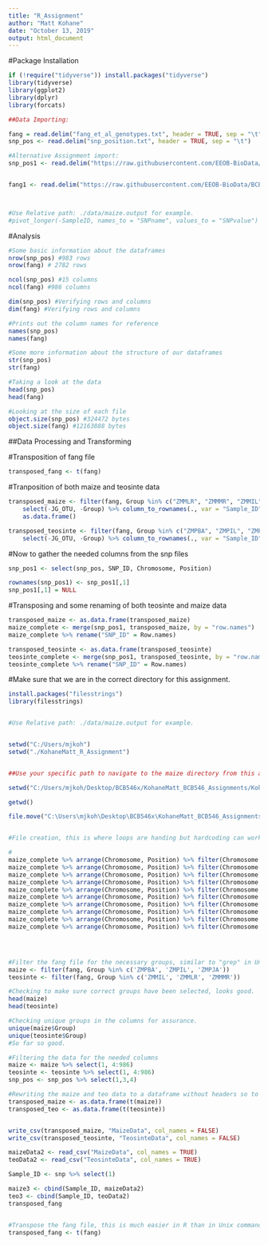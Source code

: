 ```yaml
---
title: "R_Assignment"
author: "Matt Kohane"
date: "October 13, 2019"
output: html_document
---
```


#Package Installation
```r
if (!require("tidyverse")) install.packages("tidyverse")
library(tidyverse)
library(ggplot2)
library(dplyr)
library(forcats)
```



```r



##Data Importing:

fang = read.delim("fang_et_al_genotypes.txt", header = TRUE, sep = "\t")
snp_pos <- read.delim("snp_position.txt", header = TRUE, sep = "\t")

#Alternative Assignment import:
snp_pos1 <- read.delim("https://raw.githubusercontent.com/EEOB-BioData/BCB546X-Fall2019/master/assignments/UNIX_Assignment/snp_position.txt", header = TRUE, sep ="\t")


fang1 <- read.delim("https://raw.githubusercontent.com/EEOB-BioData/BCB546X-Fall2019/master/assignments/UNIX_Assignment/fang_et_al_genotypes.txt", header = TRUE,sep = "\t")



#Use Relative path: ./data/maize.output for example.
#pivot_longer(-SampleID, names_to = "SNPname", values_to = "SNPvalue")

```

#Analysis
```r
#Some basic information about the dataframes
nrow(snp_pos) #983 rows
nrow(fang) # 2782 rows 

ncol(snp_pos) #15 columns
ncol(fang) #986 columns

dim(snp_pos) #Verifying rows and columns
dim(fang) #Verifying rows and columns

#Prints out the column names for reference
names(snp_pos)
names(fang)

#Some more information about the structure of our dataframes
str(snp_pos) 
str(fang)

#Taking a look at the data
head(snp_pos)
head(fang)

#Looking at the size of each file 
object.size(snp_pos) #324472 bytes
object.size(fang) #12163888 bytes
```
##Data Processing and Transforming


#Transposition of fang file
```r
transposed_fang <- t(fang)
```

#Tranposition of both maize and teosinte data
```r
transposed_maize <- filter(fang, Group %in% c("ZMMLR", "ZMMMR", "ZMMIL")) %>%
    select(-JG_OTU, -Group) %>% column_to_rownames(., var = "Sample_ID") %>% t() %>%
    as.data.frame()

transposed_teosinte <- filter(fang, Group %in% c("ZMPBA", "ZMPIL", "ZMPJA")) %>%
    select(-JG_OTU, -Group) %>% column_to_rownames(., var = "Sample_ID") %>% t() %>% as.data.frame()

```

#Now to gather the needed columns from the snp files
```r
snp_pos1 <- select(snp_pos, SNP_ID, Chromosome, Position)
```

```r
rownames(snp_pos1) <- snp_pos1[,1]
snp_pos1[,1] = NULL
```

#Transposing and some renaming of both teosinte and maize data
```r
transposed_maize <- as.data.frame(transposed_maize)
maize_complete <- merge(snp_pos1, transposed_maize, by = "row.names")
maize_complete %>% rename("SNP_ID" = Row.names)

transposed_teosinte <- as.data.frame(transposed_teosinte)
teosinte_complete <- merge(snp_pos1, transposed_teosinte, by = "row.names")
teosinte_complete %>% rename("SNP_ID" = Row.names)
```
#Make sure that we are in the correct directory for this assignment.
```r
install.packages("filesstrings")
library(filesstrings)


#Use Relative path: ./data/maize.output for example.


setwd("C:/Users/mjkoh")
setwd("./KohaneMatt_R_Assignment")


##Use your specific path to navigate to the maize directory from this assignment.

setwd("C:/Users/mjkoh/Desktop/BCB546x/KohaneMatt_BCB546_Assignments/KohaneMatt_R_Assignment/maize")

getwd()

file.move("C:\Users\mjkoh\Desktop\BCB546x\KohaneMatt_BCB546_Assignments\KohaneMatt_R_Assignment/file:///C:/Users/mjkoh/Desktop/BCB546x/KohaneMatt_BCB546_Assignments/KohaneMatt_R_Assignment/maize_chr1_for.txt", "C:\Users\mjkoh\Desktop\BCB546x\KohaneMatt_BCB546_Assignments\KohaneMatt_R_Assignment\maize")


#File creation, this is where loops are handing but hardcoding can work too.

#
maize_complete %>% arrange(Chromosome, Position) %>% filter(Chromosome == 1) %>% write.table("maize_chr1_inc.txt", sep="\t",col.names = FALSE, row.names = FALSE, quote = FALSE)
maize_complete %>% arrange(Chromosome, Position) %>% filter(Chromosome == 2) %>% write.table("maize_chr2_inc.txt", sep="\t",col.names = FALSE, row.names = FALSE, quote = FALSE)
maize_complete %>% arrange(Chromosome, Position) %>% filter(Chromosome == 3) %>% write.table("maize_chr3_inc.txt", sep="\t",col.names = FALSE, row.names = FALSE, quote = FALSE)
maize_complete %>% arrange(Chromosome, Position) %>% filter(Chromosome == 4) %>% write.table("maize_chr4_inc.txt", sep="\t",col.names = FALSE, row.names = FALSE, quote = FALSE)
maize_complete %>% arrange(Chromosome, Position) %>% filter(Chromosome == 5) %>% write.table("maize_chr5_inc.txt", sep="\t",col.names = FALSE, row.names = FALSE, quote = FALSE)
maize_complete %>% arrange(Chromosome, Position) %>% filter(Chromosome == 6) %>% write.table("maize_chr6_inc.txt", sep="\t",col.names = FALSE, row.names = FALSE, quote = FALSE)
maize_complete %>% arrange(Chromosome, Position) %>% filter(Chromosome == 7) %>% write.table("maize_chr7_inc.txt", sep="\t",col.names = FALSE, row.names = FALSE, quote = FALSE)
maize_complete %>% arrange(Chromosome, Position) %>% filter(Chromosome == 8) %>% write.table("maize_chr8_inc.txt", sep="\t",col.names = FALSE, row.names = FALSE, quote = FALSE)
maize_complete %>% arrange(Chromosome, Position) %>% filter(Chromosome == 9) %>% write.table("maize_chr9_inc.txt", sep="\t",col.names = FALSE, row.names = FALSE, quote = FALSE)
maize_complete %>% arrange(Chromosome, Position) %>% filter(Chromosome == 10) %>% write.table("maize_chr10_inc.txt", sep="\t",col.names = FALSE, row.names = FALSE, quote = FALSE)





```







```r
#Filter the fang file for the necessary groups, similar to "grep" in Unix.
maize <- filter(fang, Group %in% c('ZMPBA', 'ZMPIL', 'ZMPJA'))
teosinte <- filter(fang, Group %in% c('ZMMIL', 'ZMMLR', 'ZMMMR'))

#Checking to make sure correct groups have been selected, looks good.
head(maize)
head(teosinte)

#Checking unique groups in the columns for assurance.
unique(maize$Group)
unique(teosinte$Group)
#So far so good.

#Filtering the data for the needed columns
maize <- maize %>% select(1, 4:986)
teosinte <- teosinte %>% select(1, 4:986)
snp_pos <- snp_pos %>% select(1,3,4)

#Rewriting the maize and teo data to a dataframe without headers so to be efficient for downstream
transposed_maize <- as.data.frame(t(maize))
transposed_teo <- as.data.frame(t(teosinte))


write_csv(transposed_maize, "MaizeData", col_names = FALSE)
write_csv(transposed_teosinte, "TeosinteData", col_names = FALSE)

maizeData2 <- read_csv("MaizeData", col_names = TRUE)
teoData2 <- read_csv("TeosinteData", col_names = TRUE)

Sample_ID <- snp %>% select(1)

maize3 <- cbind(Sample_ID, maizeData2)
teo3 <- cbind(Sample_ID, teoData2)
transposed_fang


#Transpose the fang file, this is much easier in R than in Unix command line.
transposed_fang <- t(fang)


```


```r

```




